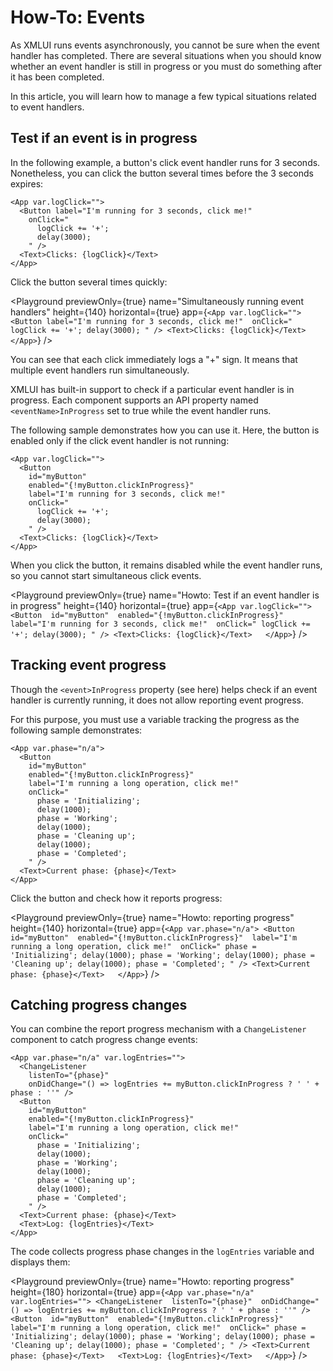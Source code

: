 # How-To: Events

As XMLUI runs events asynchronously, you cannot be sure when the event handler has completed. There are several situations when you should know whether an event handler is still in progress or you must do something after it has been completed.

In this article, you will learn how to manage a few typical situations related to event handlers.

## Test if an event is in progress

In the following example, a button's click event handler runs for 3 seconds. Nonetheless, you can click the button several times before the 3 seconds expires:

```ueml copy
<App var.logClick="">
  <Button label="I'm running for 3 seconds, click me!" 
    onClick="
      logClick += '+';
      delay(3000);
    " />
  <Text>Clicks: {logClick}</Text>  
</App>
```

Click the button several times quickly:

<Playground
    previewOnly={true}
    name="Simultaneously running event handlers"
    height={140}
    horizontal={true}
    app={`
      <App var.logClick="">
        <Button label="I'm running for 3 seconds, click me!" 
          onClick="
            logClick += '+';
            delay(3000);
          " />
        <Text>Clicks: {logClick}</Text>  
      </App>
  `}
/>

You can see that each click immediately logs a "+" sign. It means that multiple event handlers run simultaneously.

XMLUI has built-in support to check if a particular event handler is in progress. Each component supports an API property named `<eventName>InProgress` set to true while the event handler runs.

The following sample demonstrates how you can use it. Here, the button is enabled only if the click event handler is not running:

```ueml copy {4} /clickInProgress/
<App var.logClick="">
  <Button 
    id="myButton" 
    enabled="{!myButton.clickInProgress}" 
    label="I'm running for 3 seconds, click me!" 
    onClick="
      logClick += '+';
      delay(3000);
    " />
  <Text>Clicks: {logClick}</Text>  
</App>
```

When you click the button, it remains disabled while the event handler runs, so you cannot start simultaneous click events.

<Playground
  previewOnly={true}
  name="Howto: Test if an event handler is in progress"
  height={140}
  horizontal={true}
  app={`
    <App var.logClick="">
      <Button 
        id="myButton" 
        enabled="{!myButton.clickInProgress}" 
        label="I'm running for 3 seconds, click me!" 
        onClick="
          logClick += '+';
          delay(3000);
        " />
      <Text>Clicks: {logClick}</Text>  
    </App>
`}
/>

## Tracking event progress

Though the `<event>InProgress` property (see <SmartLink href="#test-if-an-event-is-in-progress">here</SmartLink>) helps check if an event handler is currently running, it does not allow reporting event progress.

For this purpose, you must use a variable tracking the progress as the following sample demonstrates:

```ueml copy /phase/
<App var.phase="n/a">
  <Button 
    id="myButton" 
    enabled="{!myButton.clickInProgress}" 
    label="I'm running a long operation, click me!" 
    onClick="
      phase = 'Initializing';
      delay(1000);
      phase = 'Working';
      delay(1000);
      phase = 'Cleaning up';
      delay(1000);
      phase = 'Completed';
    " />
  <Text>Current phase: {phase}</Text>  
</App>
```

Click the button and check how it reports progress:

<Playground
  previewOnly={true}
  name="Howto: reporting progress"
  height={140}
  horizontal={true}
  app={`
    <App var.phase="n/a">
      <Button 
        id="myButton" 
        enabled="{!myButton.clickInProgress}" 
        label="I'm running a long operation, click me!" 
        onClick="
          phase = 'Initializing';
          delay(1000);
          phase = 'Working';
          delay(1000);
          phase = 'Cleaning up';
          delay(1000);
          phase = 'Completed';
        " />
      <Text>Current phase: {phase}</Text>  
    </App>
`}
/>

## Catching progress changes

You can combine the report progress mechanism with a `ChangeListener` component to catch progress change events:

```ueml copy
<App var.phase="n/a" var.logEntries="">
  <ChangeListener 
    listenTo="{phase}" 
    onDidChange="() => logEntries += myButton.clickInProgress ? ' ' + phase : ''" />
  <Button 
    id="myButton" 
    enabled="{!myButton.clickInProgress}" 
    label="I'm running a long operation, click me!" 
    onClick="
      phase = 'Initializing';
      delay(1000);
      phase = 'Working';
      delay(1000);
      phase = 'Cleaning up';
      delay(1000);
      phase = 'Completed';
    " />
  <Text>Current phase: {phase}</Text>  
  <Text>Log: {logEntries}</Text>  
</App>
```

The code collects progress phase changes in the `logEntries` variable and displays them:

<Playground
  previewOnly={true}
  name="Howto: reporting progress"
  height={180}
  horizontal={true}
  app={`
    <App var.phase="n/a" var.logEntries="">
      <ChangeListener 
        listenTo="{phase}" 
        onDidChange="() => logEntries += myButton.clickInProgress ? ' ' + phase : ''" />
      <Button 
        id="myButton" 
        enabled="{!myButton.clickInProgress}" 
        label="I'm running a long operation, click me!" 
        onClick="
          phase = 'Initializing';
          delay(1000);
          phase = 'Working';
          delay(1000);
          phase = 'Cleaning up';
          delay(1000);
          phase = 'Completed';
        " />
      <Text>Current phase: {phase}</Text>  
      <Text>Log: {logEntries}</Text>  
    </App>
`}
/>


